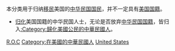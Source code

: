 本分类用于归纳[[移民|移民]]美国的[[中華民國國民|中华民国国民]]，并不一定具有[[美国国籍|美国国籍]]。
*[[归化|归化]]美国国籍的中华民国人士，无论是否放弃[[中華民國國民|中华民国国籍]]，皆归入[[:Category:歸化美國公民的中華民國人‎|:Category:歸化美國公民的中華民國人‎]]。

[[Category:移民美國的亞洲人|R.O.C]]
[[Category:在美國的中華民國人|Category:在美國的中華民國人]]
[[Category:移民外國的中華民國人|United States]]